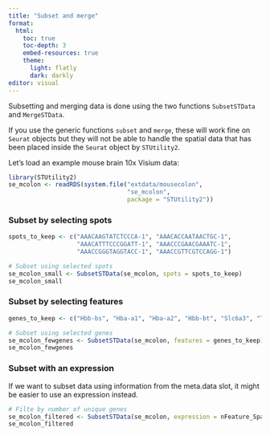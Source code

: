 ```yaml
---
title: "Subset and merge"
format: 
  html:
    toc: true
    toc-depth: 3
    embed-resources: true
    theme:
      light: flatly
      dark: darkly
editor: visual
---
```


Subsetting and merging data is done using the two functions `SubsetSTData` and `MergeSTData`.

If you use the generic functions `subset` and `merge`, these will work fine on `Seurat` objects but they will not be able to handle the spatial data that has been placed inside the `Seurat` object by `STUtility2`.

Let's load an example mouse brain 10x Visium data:

```r
library(STUtility2)
se_mcolon <- readRDS(system.file("extdata/mousecolon", 
                                 "se_mcolon", 
                                 package = "STUtility2"))
```

### Subset by selecting spots

```r
spots_to_keep <- c("AAACAAGTATCTCCCA-1", "AAACACCAATAACTGC-1", 
                   "AAACATTTCCCGGATT-1", "AAACCCGAACGAAATC-1", 
                   "AAACCGGGTAGGTACC-1", "AAACCGTTCGTCCAGG-1")

# Subset using selected spots
se_mcolon_small <- SubsetSTData(se_mcolon, spots = spots_to_keep)
se_mcolon_small
```

### Subset by selecting features

```r
genes_to_keep <- c("Hbb-bs", "Hba-a1", "Hba-a2", "Hbb-bt", "Slc6a3", "Th")

# Subset using selected genes
se_mcolon_fewgenes <- SubsetSTData(se_mcolon, features = genes_to_keep)
se_mcolon_fewgenes
```

### Subset with an expression

If we want to subset data using information from the meta.data slot, it might be easier to use an expression instead.

```r
# Filte by number of unique genes
se_mcolon_filtered <- SubsetSTData(se_mcolon, expression = nFeature_Spatial > 20)
se_mcolon_filtered
```
